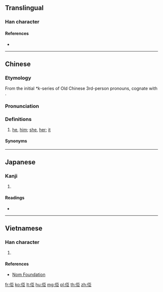 {{character info/new}}
==Translingual==

===Han character===
{{Han char|rn=9|rad=人|as=05|sn=7|four=21217|canj=OSS|ids=⿰亻巨}}

====References====
* {{Han ref|kx=0100.021|dkj=00538|hdz=10120.050|uh=4F62|ud=20322|bh=CA5C|bd=51804}}

----

==Chinese==
{{zh-forms|alt=渠,𠍲,伊-S. Sixian Hakka:yì}}

===Etymology===
From the initial ''*k''-series of Old Chinese 3rd-person pronouns, cognate with {{och-l|其}}.

===Pronunciation===
{{zh-pron
|m=qú
|c=keoi5,heoi5
|c_note=heoi5 - nonstandard, possibly used predominantly by females
|c-t=kui1
|g=qie2
|h=pfs=kì/s:yì;gd=gi2
|cat=pron
}}

===Definitions===
{{zh-hanzi}}

# {{lb|zh|Cantonese|Hakka|Gan|vernacular}} [[he]], [[him]]; [[she]], [[her]]; [[it]] {{gloss|third person singular pronoun}}
#: {{zh-x|佢 個 鼻 好 大。|'''His''' nose is very big.|C-GZ}}

====Synonyms====
{{zh-dial|他}}

----

==Japanese==

===Kanji===
{{ja-kanji|grade=|rs=人05}}

# {{defn|lang=ja|sort=人05}}

====Readings====
* {{ja-readings|on=[[きょ]] (kyo)|kun=[[かれ]] (kare)}}

----

==Vietnamese==

===Han character===
{{vi-hantu|[[cừ]]|rs=人05}}

# {{defn|vi}}

====References====
* [http://nomfoundation.org/common/nom_details.php?codepoint=4f62 Nom Foundation]

[[fr:佢]]
[[ko:佢]]
[[lt:佢]]
[[hu:佢]]
[[mg:佢]]
[[pl:佢]]
[[th:佢]]
[[zh:佢]]